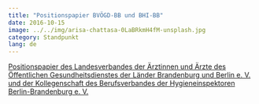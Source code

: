```yaml
---
title: "Positionspapier BVÖGD-BB und BHI-BB"
date: 2016-10-15 
image: ../../img/arisa-chattasa-0LaBRkmH4fM-unsplash.jpg
category: Standpunkt
lang: de
---
```


[Positionspapier des Landesverbandes der Ärztinnen und Ärzte des Öffentlichen
Gesundheitsdienstes der Länder Brandenburg und Berlin e. V. und der Kollegenschaft
des Berufsverbandes der Hygieneinspektoren Berlin-Brandenburg e. V.](../../documents/Hygieneinspektoren_092016.pdf)